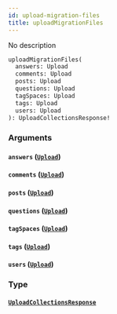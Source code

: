 ```yaml
---
id: upload-migration-files
title: uploadMigrationFiles
---
```


No description

```graphql
uploadMigrationFiles(
  answers: Upload
  comments: Upload
  posts: Upload
  questions: Upload
  tagSpaces: Upload
  tags: Upload
  users: Upload
): UploadCollectionsResponse!

```

### Arguments

#### `answers` ([`Upload`](/graphql/scalars/upload))

#### `comments` ([`Upload`](/graphql/scalars/upload))

#### `posts` ([`Upload`](/graphql/scalars/upload))

#### `questions` ([`Upload`](/graphql/scalars/upload))

#### `tagSpaces` ([`Upload`](/graphql/scalars/upload))

#### `tags` ([`Upload`](/graphql/scalars/upload))

#### `users` ([`Upload`](/graphql/scalars/upload))

### Type

#### [`UploadCollectionsResponse`](/graphql/objects/upload-collections-response)
